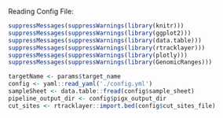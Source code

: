 Reading Config File: 

```r
suppressMessages(suppressWarnings(library(knitr)))
suppressMessages(suppressWarnings(library(ggplot2)))
suppressMessages(suppressWarnings(library(data.table)))
suppressMessages(suppressWarnings(library(rtracklayer)))
suppressMessages(suppressWarnings(library(plotly)))
suppressMessages(suppressWarnings(library(GenomicRanges)))

targetName <- params$target_name
config <- yaml::read_yaml('./config.yml')
sampleSheet <- data.table::fread(config$sample_sheet)
pipeline_output_dir <- config$pigx_output_dir
cut_sites <- rtracklayer::import.bed(config$cut_sites_file)
```